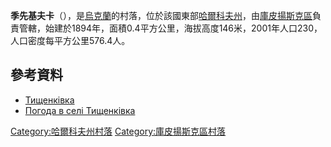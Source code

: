 {{coord|49|46|4|N|37|33|15|E|scale:100000_region:UA|display=title}}

'''季先基夫卡'''（{{lang-uk|Тищенківка}}），是[[烏克蘭|烏克蘭]]的村落，位於該國東部[[哈爾科夫州|哈爾科夫州]]，由[[庫皮揚斯克區|庫皮揚斯克區]]負責管轄，始建於1894年，面積0.4平方公里，海拔高度146米，2001年人口230，人口密度每平方公里576.4人。

==參考資料==
* [http://w1.c1.rada.gov.ua/pls/z7502/A005?rdat1=09.01.2009&rf7571=33579 Тищенківка]{{dead link|date=2017年12月 |bot=InternetArchiveBot |fix-attempted=yes }}
* [http://weather.in.ua/ua/har'kovskaja/26192 Погода в селі Тищенківка]{{Wayback|url=http://weather.in.ua/ua/har'kovskaja/26192 |date=20160323040442 }}

{{DEFAULTSORT:Тищенківка}}
[[Category:哈爾科夫州村落|Category:哈爾科夫州村落]]
[[Category:庫皮揚斯克區村落|Category:庫皮揚斯克區村落]]


{{Kharkiv-geo-stub}}